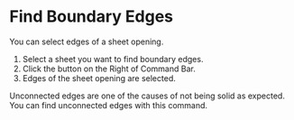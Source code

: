 
<Reference shortcut="" command="Find Boundary Edges" button="Right of Command Bar" />

# Find Boundary Edges

You can select edges of a sheet opening.

1. Select a sheet you want to find boundary edges.
2. Click the button <ButtonIcon type="button-find-boundary-edges" /> on the Right of Command Bar.
3. Edges of the sheet opening are selected.

<Callout type="info" emoji="💡">
Unconnected edges are one of the causes of not being solid as expected. You can find unconnected edges with this command.
</Callout>
